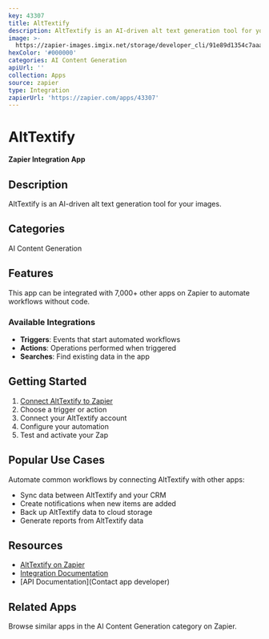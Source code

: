 ```yaml
---
key: 43307
title: AltTextify
description: AltTextify is an AI-driven alt text generation tool for your images.
image: >-
  https://zapier-images.imgix.net/storage/developer_cli/91e89d1354c7aaaf3dc822ae7fc4c239.png?auto=format%2Ccompress&ixlib=python-3.0.0&q=50
hexColor: '#000000'
categories: AI Content Generation
apiUrl: ''
collection: Apps
source: zapier
type: Integration
zapierUrl: 'https://zapier.com/apps/43307'
---
```

# AltTextify

**Zapier Integration App**

## Description

AltTextify is an AI-driven alt text generation tool for your images.

## Categories

AI Content Generation

## Features

This app can be integrated with 7,000+ other apps on Zapier to automate workflows without code.

### Available Integrations

- **Triggers**: Events that start automated workflows
- **Actions**: Operations performed when triggered
- **Searches**: Find existing data in the app

## Getting Started

1. [Connect AltTextify to Zapier](https://zapier.com/apps/43307)
2. Choose a trigger or action
3. Connect your AltTextify account
4. Configure your automation
5. Test and activate your Zap

## Popular Use Cases

Automate common workflows by connecting AltTextify with other apps:

- Sync data between AltTextify and your CRM
- Create notifications when new items are added
- Back up AltTextify data to cloud storage
- Generate reports from AltTextify data

## Resources

- [AltTextify on Zapier](https://zapier.com/apps/43307)
- [Integration Documentation](https://zapier.com/apps/43307/integrations)
- [API Documentation](Contact app developer)

## Related Apps

Browse similar apps in the AI Content Generation category on Zapier.
